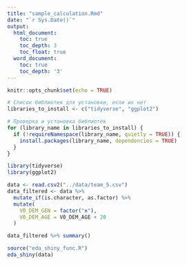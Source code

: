 ```yaml
---
title: "sample_calculation.Rmd"
date: "`r Sys.Date()`"
output:
  html_document:
    toc: true
    toc_depth: 3
    toc_float: true
  word_document:
    toc: true
    toc_depth: '3'
---
```


```r
knitr::opts_chunk$set(echo = TRUE)

# Список библиотек для установки, если их нет
libraries_to_install <- c("tidyverse", "ggplot2")

# Проверка и установка библиотек
for (library_name in libraries_to_install) {
  if (!requireNamespace(library_name, quietly = TRUE)) {
    install.packages(library_name, dependencies = TRUE)
  }
}

library(tidyverse)
library(ggplot2)
```

```r
data <- read.csv2("../data/team_5.csv")
data_filtered <- data %>%
  mutate_if(is.character, as.factor) %>%
  mutate(
    V0_DEM_GEN = factor("ж"),
    V0_DEM_AGE = V0_DEM_AGE + 20
  )

data_filtered %>% summary()
```
```r
source("eda_shiny_func.R")
eda_shiny(data)
```

